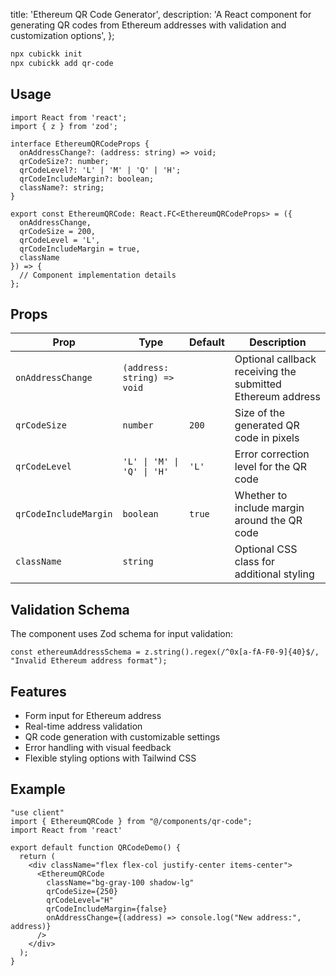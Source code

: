   title: 'Ethereum QR Code Generator',
  description:
    'A React component for generating QR codes from Ethereum addresses with validation and customization options',
};

```bash
npx cubickk init
npx cubickk add qr-code
```

## Usage
```tsx ethereum-qr.tsx
import React from 'react';
import { z } from 'zod';

interface EthereumQRCodeProps {
  onAddressChange?: (address: string) => void;
  qrCodeSize?: number;
  qrCodeLevel?: 'L' | 'M' | 'Q' | 'H';
  qrCodeIncludeMargin?: boolean;
  className?: string;
}

export const EthereumQRCode: React.FC<EthereumQRCodeProps> = ({
  onAddressChange,
  qrCodeSize = 200,
  qrCodeLevel = 'L',
  qrCodeIncludeMargin = true,
  className
}) => {
  // Component implementation details
};
```

## Props
| Prop                 | Type                          | Default | Description                                                  |
| ------------------- | ----------------------------- | ------- | ------------------------------------------------------------ |
| `onAddressChange`   | `(address: string) => void`   |         | Optional callback receiving the submitted Ethereum address     |
| `qrCodeSize`        | `number`                      | `200`   | Size of the generated QR code in pixels                       |
| `qrCodeLevel`       | `'L' \| 'M' \| 'Q' \| 'H'`   | `'L'`   | Error correction level for the QR code                        |
| `qrCodeIncludeMargin` | `boolean`                   | `true`  | Whether to include margin around the QR code                  |
| `className`         | `string`                      |         | Optional CSS class for additional styling                     |

## Validation Schema
The component uses Zod schema for input validation:
```tsx
const ethereumAddressSchema = z.string().regex(/^0x[a-fA-F0-9]{40}$/, "Invalid Ethereum address format");
```

## Features
- Form input for Ethereum address
- Real-time address validation
- QR code generation with customizable settings
- Error handling with visual feedback
- Flexible styling options with Tailwind CSS

## Example
```tsx
"use client"
import { EthereumQRCode } from "@/components/qr-code";
import React from 'react'

export default function QRCodeDemo() {
  return (
    <div className="flex flex-col justify-center items-center">
      <EthereumQRCode
        className="bg-gray-100 shadow-lg"
        qrCodeSize={250}
        qrCodeLevel="H"
        qrCodeIncludeMargin={false}
        onAddressChange={(address) => console.log("New address:", address)}
      />
    </div>
  );
}
```
